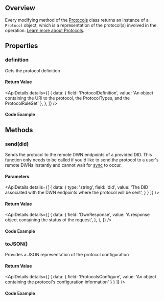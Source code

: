 

## Overview
Every modifying method of the [Protocols](protocols) class returns an instance of a `Protocol` object, which is a representation of the protocol(s) involved in the operation. [Learn more about Protocols](/docs/web5/learn/protocols).

<Divider type="slash"/>

<section class="api-docs">

## Properties

### definition

Gets the protocol definition

#### Return Value

<ApiDetails
  details={[
    {
      data: {
        field: 'ProtocolDefinition',
        value: 'An object containing the URI to the protocol, the ProtocolTypes, and the ProtocolRuleSet'
      },
    },
  ]}
/>

#### Code Example
<CodeSnippet functionName="getProtocolDefinition" />

<Divider type="slash"/>

## Methods

### send(did)

Sends the protocol to the remote DWN endpoints of a provided DID. This function only needs to be called if you'd like to send the protocol to a user's remote DWNs instantly and cannot wait for [sync](/docs/web5/learn/sync#sync-intervals) to occur.

#### Parameters

<ApiDetails
  details={[
    {
      data: {
        type: 'string',
        field: 'did',
        value: 'The DID associated with the DWN endpoints where the protocol will be sent',
      }
    }
  ]}
/>


#### Return Value

<ApiDetails
  details={[
    {
      data: {
        field: 'DwnResponse',
        value: 'A response object containing the status of the request',
      },
    },
  ]}
/>



#### Code Example

<CodeSnippet functionName="configureProtocolAndSend" />


<Divider type="slash"/>

### toJSON()

Provides a JSON representation of the protocol configuration

#### Return Value

<ApiDetails
  details={[
    {
      data: {
        field: 'ProtocolsConfigure',
        value: 'An object containing the protocol\'s configuration information'
      }
    }
  ]}
/>

#### Code Example
<CodeSnippet functionName="queryProtocol" />

</section>
